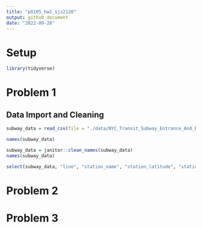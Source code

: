 ```yaml
---
title: "p8105_hw2_sjz2120"
output: github_document
date: "2022-09-28"
---
```


# Setup
```r
library(tidyverse)
```


# Problem 1

## Data Import and Cleaning
```r
subway_data = read_csv(file = "./data/NYC_Transit_Subway_Entrance_And_Exit_Data.csv")
```

```r
names(subway_data) 

subway_data = janitor::clean_names(subway_data)
names(subway_data)
```
```r
select(subway_data, "line", "station_name", "station_latitude", "station_longitude", starts_with("route"), "entry", "vending", "entrance_type", "ada")
```







# Problem 2




# Problem 3